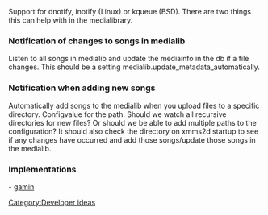 {{Navbar}}

Support for dnotify, inotify (Linux) or kqueue (BSD). There are two things this can help with in the medialibrary.

=== Notification of changes to songs in medialib ===
Listen to all songs in medialib and update the mediainfo in the db if a file changes. This should be a setting medialib.update_metadata_automatically.

=== Notification when adding new songs ===
Automatically add songs to the medialib when you upload files to a specific directory. Configvalue for the path. Should we watch all recursive directories for new files? Or should we be able to add multiple paths to the configuration? It should also check the directory on xmms2d startup to see if any changes have occurred and add those songs/update those songs in the medialib.

=== Implementations ===
- [http://git.xmms.se/?p=xmms2.git;a=tree;h=f137ce378efae0a05de4a941fec66592ef5f026d;hb=6c33fad5dd262d183d700aabda34943e995b10d7;f=src/clients/medialib-updater gamin]


[[Category:Developer ideas]]
